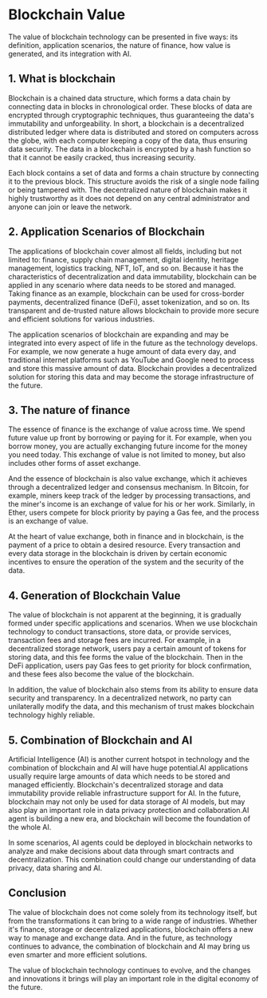 # Blockchain Value

The value of blockchain technology can be presented in five ways: its definition, application scenarios, the nature of finance, how value is generated, and its integration with AI.

## 1. What is blockchain

Blockchain is a chained data structure, which forms a data chain by connecting data in blocks in chronological order. These blocks of data are encrypted through cryptographic techniques, thus guaranteeing the data's immutability and unforgeability. In short, a blockchain is a decentralized distributed ledger where data is distributed and stored on computers across the globe, with each computer keeping a copy of the data, thus ensuring data security. The data in a blockchain is encrypted by a hash function so that it cannot be easily cracked, thus increasing security.

Each block contains a set of data and forms a chain structure by connecting it to the previous block. This structure avoids the risk of a single node failing or being tampered with. The decentralized nature of blockchain makes it highly trustworthy as it does not depend on any central administrator and anyone can join or leave the network.

## 2. Application Scenarios of Blockchain

The applications of blockchain cover almost all fields, including but not limited to: finance, supply chain management, digital identity, heritage management, logistics tracking, NFT, IoT, and so on. Because it has the characteristics of decentralization and data immutability, blockchain can be applied in any scenario where data needs to be stored and managed. Taking finance as an example, blockchain can be used for cross-border payments, decentralized finance (DeFi), asset tokenization, and so on. Its transparent and de-trusted nature allows blockchain to provide more secure and efficient solutions for various industries.

The application scenarios of blockchain are expanding and may be integrated into every aspect of life in the future as the technology develops. For example, we now generate a huge amount of data every day, and traditional internet platforms such as YouTube and Google need to process and store this massive amount of data. Blockchain provides a decentralized solution for storing this data and may become the storage infrastructure of the future.

## 3. The nature of finance

The essence of finance is the exchange of value across time. We spend future value up front by borrowing or paying for it. For example, when you borrow money, you are actually exchanging future income for the money you need today. This exchange of value is not limited to money, but also includes other forms of asset exchange.

And the essence of blockchain is also value exchange, which it achieves through a decentralized ledger and consensus mechanism. In Bitcoin, for example, miners keep track of the ledger by processing transactions, and the miner's income is an exchange of value for his or her work. Similarly, in Ether, users compete for block priority by paying a Gas fee, and the process is an exchange of value.

At the heart of value exchange, both in finance and in blockchain, is the payment of a price to obtain a desired resource. Every transaction and every data storage in the blockchain is driven by certain economic incentives to ensure the operation of the system and the security of the data.

## 4. Generation of Blockchain Value

The value of blockchain is not apparent at the beginning, it is gradually formed under specific applications and scenarios. When we use blockchain technology to conduct transactions, store data, or provide services, transaction fees and storage fees are incurred. For example, in a decentralized storage network, users pay a certain amount of tokens for storing data, and this fee forms the value of the blockchain. Then in the DeFi application, users pay Gas fees to get priority for block confirmation, and these fees also become the value of the blockchain.

In addition, the value of blockchain also stems from its ability to ensure data security and transparency. In a decentralized network, no party can unilaterally modify the data, and this mechanism of trust makes blockchain technology highly reliable.

## 5. Combination of Blockchain and AI

Artificial Intelligence (AI) is another current hotspot in technology and the combination of blockchain and AI will have huge potential.AI applications usually require large amounts of data which needs to be stored and managed efficiently. Blockchain's decentralized storage and data immutability provide reliable infrastructure support for AI. In the future, blockchain may not only be used for data storage of AI models, but may also play an important role in data privacy protection and collaboration.AI agent is building a new era, and blockchain will become the foundation of the whole AI.

In some scenarios, AI agents could be deployed in blockchain networks to analyze and make decisions about data through smart contracts and decentralization. This combination could change our understanding of data privacy, data sharing and AI.

## Conclusion

The value of blockchain does not come solely from its technology itself, but from the transformations it can bring to a wide range of industries. Whether it's finance, storage or decentralized applications, blockchain offers a new way to manage and exchange data. And in the future, as technology continues to advance, the combination of blockchain and AI may bring us even smarter and more efficient solutions.

The value of blockchain technology continues to evolve, and the changes and innovations it brings will play an important role in the digital economy of the future.
